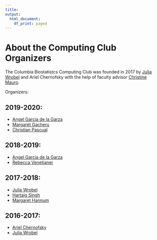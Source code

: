```yaml
---
title:
output:
  html_document:
    df_print: paged
---
```


<h1> About the Computing Club Organizers </h1>

The Columbia Biostatistcs Computing Club was founded in 2017 by [Julia Wrobel](http://juliawrobel.com/) and Ariel Chernofsky with the help of faculty advisor [Christine Mauro](http://christinemauro.com/).

Organizers:

## 2019-2020:

- [Angel Garcia de la Garza](https://www.linkedin.com/in/angel-garcia-de-la-garza/)
- [Margaret Gacheru]()
- [Christian Pascual](https://www.linkedin.com/in/cbpascual/)

## 2018-2019:

- [Angel Garcia de la Garza](https://www.linkedin.com/in/angel-garcia-de-la-garza/)
- [Rebecca Venetianer](https://www.linkedin.com/in/rebeccavenetianer/)

## 2017-2018:

- [Julia Wrobel](https://www.linkedin.com/in/julia-wrobel-bb040431/)
- [Hartaig Singh](https://www.linkedin.com/in/hartaig-singh-90227b127/)
- [Margaret Hannum](https://www.mskcc.org/profile/margaret-hannum)

## 2016-2017:

- [Ariel Chernofsky](https://www.linkedin.com/in/ariel-chernofsky-16ab2b70/)
- [Julia Wrobel](https://www.linkedin.com/in/julia-wrobel-bb040431/)
